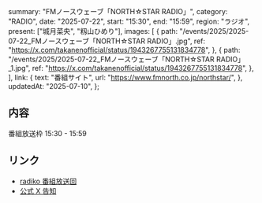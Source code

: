  summary: "FMノースウェーブ「NORTH☆STAR RADIO」",
  category: "RADIO",
  date: "2025-07-22",
  start: "15:30",
  end: "15:59",
  region: "ラジオ",
  present: ["城月菜央", "籾山ひめり"],
  images: [
    {
      path: "/events/2025/2025-07-22_FMノースウェーブ「NORTH☆STAR RADIO」.jpg",
      ref: "https://x.com/takanenofficial/status/1943267755131834778",
    },
    {
      path: "/events/2025/2025-07-22_FMノースウェーブ「NORTH☆STAR RADIO」_1.jpg",
      ref: "https://x.com/takanenofficial/status/1943267755131834778",
    },
  ],
  link: {
    text: "番組サイト",
    url: "https://www.fmnorth.co.jp/northstar/",
  },
  updatedAt: "2025-07-10",
};

## 内容

番組放送枠 15:30 - 15:59

## リンク

- [radiko 番組放送回](https://radiko.jp/share/?sid=NORTHWAVE&t=20250722153000)
- [公式 X 告知](https://x.com/takanenofficial/status/1943267755131834778)
